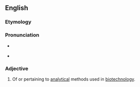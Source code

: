 ==English==


===Etymology===

{{prefix|bio|analytical}}

===Pronunciation===

* {{a|US}} {{IPA|baɪoʊˌænəˈlɪtɪkəl}}
*{{rhymes|ɪtɪkəl}}

===Adjective===
{{en-adj|-}}

# {{biotechnology}} Of or pertaining to [[analytical]] methods used in [[biotechnology]].